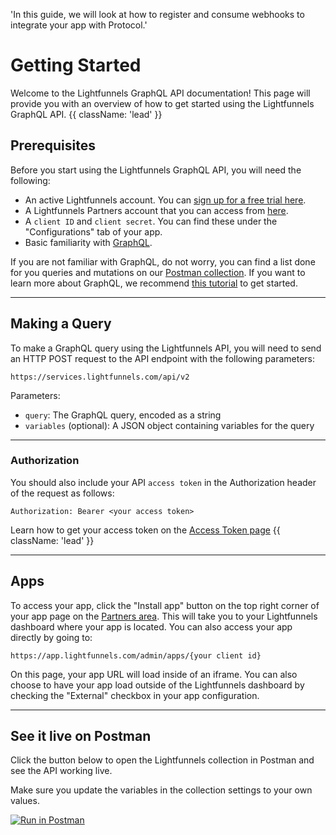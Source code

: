   'In this guide, we will look at how to register and consume webhooks to integrate your app with Protocol.'

# Getting Started

Welcome to the Lightfunnels GraphQL API documentation! This page will provide you with an overview of how to get started using the Lightfunnels GraphQL API. {{ className: 'lead' }}

## Prerequisites

Before you start using the Lightfunnels GraphQL API, you will need the following:

- An active Lightfunnels account. You can [sign up for a free trial here](https://app.lightfunnels.com/admin/auth/signup).
- A Lightfunnels Partners account that you can access from [here](https://partners.lightfunnels.com/).
- A `client ID` and `client secret`. You can find these under the "Configurations" tab of your app.
- Basic familiarity with [GraphQL](https://graphql.org/).

If you are not familiar with GraphQL, do not worry, you can find a list done for you queries and mutations on our [Postman collection](https://god.gw.postman.com/run-collection/16831799-560b18e3-2697-46e4-9ac7-1933d463fb37?action=collection%2Ffork&source=rip_markdown&collection-url=entityId%3D16831799-560b18e3-2697-46e4-9ac7-1933d463fb37%26entityType%3Dcollection%26workspaceId%3Dfa9c0249-aba8-4d8f-8378-47dad60c4b51). If you want to learn more about GraphQL, we recommend [this tutorial](https://www.howtographql.com/) to get started.

---

## Making a Query
To make a GraphQL query using the Lightfunnels API, you will need to send an HTTP POST request to the API endpoint with the following parameters:

```text {{ title: 'GraphQL API Endpoint' }}
https://services.lightfunnels.com/api/v2
```

Parameters:
- `query`: The GraphQL query, encoded as a string
- `variables` (optional): A JSON object containing variables for the query

---

### Authorization
You should also include your API `access token` in the Authorization header of the request as follows:
```text {{ title: 'Authorization header' }}
Authorization: Bearer <your access token>
```
Learn how to get your access token on the [Access Token page](/authentication) {{ className: 'lead' }}

---

## Apps

To access your app, click the "Install app" button on the top right corner of your app page on the [Partners area](https://partners.lightfunnels.com/). This will take you to your Lightfunnels dashboard where your app is located. You can also access your app directly by going to:

```
https://app.lightfunnels.com/admin/apps/{your client id}
```

On this page, your app URL will load inside of an iframe. You can also choose to have your app load outside of the Lightfunnels dashboard by checking the "External" checkbox in your app configuration.


---

## See it live on Postman
Click the button below to open the Lightfunnels collection in Postman and see the API working live.

Make sure you update the variables in the collection settings to your own values.

[![Run in Postman](https://run.pstmn.io/button.svg)](https://god.gw.postman.com/run-collection/16831799-560b18e3-2697-46e4-9ac7-1933d463fb37?action=collection%2Ffork&source=rip_markdown&collection-url=entityId%3D16831799-560b18e3-2697-46e4-9ac7-1933d463fb37%26entityType%3Dcollection%26workspaceId%3Dfa9c0249-aba8-4d8f-8378-47dad60c4b51)
